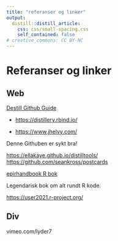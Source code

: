 ```yaml
---
title: "referanser og linker"
output:
  distill::distill_article:
    css: css/small-spacing.css
    self_contained: false
# creative_commons: CC BY-NC
---
```


# Referanser og linker

## Web

[Destill Github Guide](https://github.com/jhelvy/distillery){.uri}

-   <https://distillery.rbind.io/>

-   <https://www.jhelvy.com/>

Denne Githuben er sykt bra!

<https://ellakaye.github.io/distilltools/> <https://github.com/seankross/postcards>

[epirhandbook R bok](https://epirhandbook.com/en/index.html)

Legendarisk bok om alt rundt R kode.

<https://user2021.r-project.org/>

## Div

vimeo.com/lyder7
